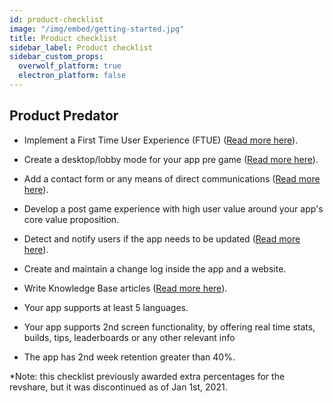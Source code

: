 ```yaml
---
id: product-checklist
image: "/img/embed/getting-started.jpg"
title: Product checklist
sidebar_label: Product checklist
sidebar_custom_props:
  overwolf_platform: true
  electron_platform: false
---
```


## Product Predator


-   Implement a First Time User Experience (FTUE) ([Read more here](/topics/best-practices/first-time-user-experience)).

-   Create a desktop/lobby mode for your app pre game ([Read more here](/topics/best-practices/app-specific-experience)).

-   Add a contact form or any means of direct communications ([Read more here](/topics/best-practices)).

-   Develop a post game experience with high user value around your app's core value proposition.

-   Detect and notify users if the app needs to be updated ([Read more here](../maintain-your-app/submit-an-app-update)).

-   Create and maintain a change log inside the app and a website.

-   Write Knowledge Base articles ([Read more here](../maintain-your-app/add-a-knowledge-base-to-app)).

-   Your app supports at least 5 languages.

-   Your app supports 2nd screen functionality, by offering real time stats, builds, tips, leaderboards or any other relevant info 

-   The app has 2nd week retention greater than 40%.

*Note: this checklist previously awarded extra percentages for the revshare, but it was discontinued as of Jan 1st, 2021.
